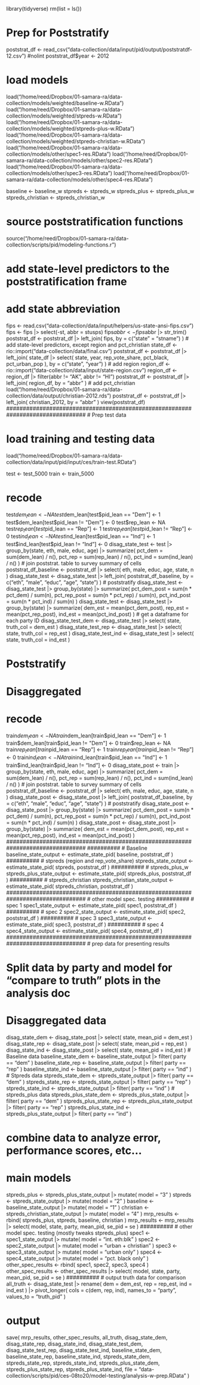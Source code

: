 library(tidyverse)
rm(list = ls())

################################################################################
# Prep for Poststratify

poststrat_df <- read_csv("data-collection/data/input/pid/output/poststratdf-12.csv") #nolint
poststrat_df$year <- 2012

# load models
load("/home/reed/Dropbox/01-samara-ra/data-collection/models/weighted/baseline-w.RData")
load("/home/reed/Dropbox/01-samara-ra/data-collection/models/weighted/stpreds-w.RData")
load("/home/reed/Dropbox/01-samara-ra/data-collection/models/weighted/stpreds-plus-w.RData")
load("/home/reed/Dropbox/01-samara-ra/data-collection/models/weighted/stpreds-christian-w.RData")
load("/home/reed/Dropbox/01-samara-ra/data-collection/models/other/spec1-res.RData")
load("/home/reed/Dropbox/01-samara-ra/data-collection/models/other/spec2-res.RData")
load("/home/reed/Dropbox/01-samara-ra/data-collection/models/other/spec3-res.RData")
load("/home/reed/Dropbox/01-samara-ra/data-collection/models/other/spec4-res.RData")

baseline <- baseline_w
stpreds <- stpreds_w
stpreds_plus <- stpreds_plus_w
stpreds_christian <- stpreds_christian_w

# source poststratification functions
source("/home/reed/Dropbox/01-samara-ra/data-collection/scripts/pid/modeling-functions.r")

# add state-level predictors to the poststratification frame

# add state abbreviation
fips <- read.csv("data-collection/data/input/helpers/us-state-ansi-fips.csv")
fips <- fips |> select(-st, abbr = stusps)
fips$abbr <- fips$abbr |> str_trim()
poststrat_df <- poststrat_df |>
    left_join(
        fips,
        by = c("state" = "stname")
    )
# add state-level predictors, except region and pct_christian
state_df <- rio::import("data-collection/data/final.csv")
poststrat_df <- poststrat_df |>
    left_join(
        state_df |>
            select(
                state,
                year,
                rep_vote_share,
                pct_black,
                pct_urban_pop
            ),
        by = c("state", "year")
    )
# add region
region_df <- rio::import("data-collection/data/input/state-region.csv")
region_df <- region_df |> filter(abbr != "AK", abbr != "HI")
poststrat_df <- poststrat_df |>
    left_join(
        region_df,
        by = "abbr"
    )
# add pct_christian
load("/home/reed/Dropbox/01-samara-ra/data-collection/data/output/christian-2012.rds")
poststrat_df <- poststrat_df |>
    left_join(
        christian_2012,
        by = "abbr"
    )
view(poststrat_df)
################################################################################
# Prep test data

# load training and testing data
load("/home/reed/Dropbox/01-samara-ra/data-collection/data/input/pid/input/ces/train-test.RData")

test <- test_5000
train <- train_5000

# recode
test$dem_lean <- NA
test$dem_lean[test$pid_lean == "Dem"] <- 1
test$dem_lean[test$pid_lean != "Dem"] <- 0
test$rep_lean <- NA
test$rep_lean[test$pid_lean == "Rep"] <- 1
test$rep_lean[test$pid_lean != "Rep"] <- 0
test$ind_lean <- NA
test$ind_lean[test$pid_lean == "Ind"] <- 1
test$ind_lean[test$pid_lean != "Ind"] <- 0
disag_state_test <- test |>
    group_by(state, eth, male, educ, age) |>
    summarize(
        pct_dem = sum(dem_lean) / n(),
        pct_rep = sum(rep_lean) / n(),
        pct_ind = sum(ind_lean) / n()
    )
# join poststrat. table to survey summary of cells
poststrat_df_baseline <- poststrat_df |>
    select(
        eth,
        male,
        educ,
        age,
        state,
        n
    )
disag_state_test <- disag_state_test |>
    left_join(
        poststrat_df_baseline,
        by = c("eth", "male", "educ", "age", "state")
    )
# poststratify
disag_state_test <- disag_state_test |>
    group_by(state) |>
    summarize(
        pct_dem_post = sum(n * pct_dem) / sum(n),
        pct_rep_post = sum(n * pct_rep) / sum(n),
        pct_ind_post = sum(n * pct_ind) / sum(n)
    )
disag_state_test <- disag_state_test |>
    group_by(state) |>
    summarize(
        dem_est = mean(pct_dem_post),
        rep_est = mean(pct_rep_post),
        ind_est = mean(pct_ind_post)
    )
# get a dataframe for each party ID
disag_state_test_dem <- disag_state_test |>
    select(
        state,
        truth_col = dem_est
        )
disag_state_test_rep <- disag_state_test |>
    select(
        state,
        truth_col = rep_est
        )
disag_state_test_ind <- disag_state_test |>
    select(
        state,
        truth_col = ind_est
        )

################################################################################
# Poststratify
##########
# Disaggregated
# recode
train$dem_lean <- NA
train$dem_lean[train$pid_lean == "Dem"] <- 1
train$dem_lean[train$pid_lean != "Dem"] <- 0
train$rep_lean <- NA
train$rep_lean[train$pid_lean == "Rep"] <- 1
train$rep_lean[train$pid_lean != "Rep"] <- 0
train$ind_lean <- NA
train$ind_lean[train$pid_lean == "Ind"] <- 1
train$ind_lean[train$pid_lean != "Ind"] <- 0
disag_state_post <- train |>
    group_by(state, eth, male, educ, age) |>
    summarize(
        pct_dem = sum(dem_lean) / n(),
        pct_rep = sum(rep_lean) / n(),
        pct_ind = sum(ind_lean) / n()
    )
# join poststrat. table to survey summary of cells
poststrat_df_baseline <- poststrat_df |>
    select(
        eth,
        male,
        educ,
        age,
        state,
        n
    )
disag_state_post <- disag_state_post |>
    left_join(
        poststrat_df_baseline,
        by = c("eth", "male", "educ", "age", "state")
    )
# poststratify
disag_state_post <- disag_state_post |>
    group_by(state) |>
    summarize(
        pct_dem_post = sum(n * pct_dem) / sum(n),
        pct_rep_post = sum(n * pct_rep) / sum(n),
        pct_ind_post = sum(n * pct_ind) / sum(n)
    )
disag_state_post <- disag_state_post |>
    group_by(state) |>
    summarize(
        dem_est = mean(pct_dem_post),
        rep_est = mean(pct_rep_post),
        ind_est = mean(pct_ind_post)
    )
################################################################################
##########
# Baseline
baseline_state_output <- estimate_state_pid(
    baseline,
    poststrat_df
)
##########
# stpreds (region and rep_vote_share)
stpreds_state_output <- estimate_state_pid(
    stpreds,
    poststrat_df
)
##########
# stpreds_plus_w
stpreds_plus_state_output <- estimate_state_pid(
    stpreds_plus,
    poststrat_df
)
##########
# stpreds_christian
stpreds_christian_state_output <- estimate_state_pid(
    stpreds_christian,
    poststrat_df
)
################################################################################
# other model spec. testing
##########
# spec 1
spec1_state_output <- estimate_state_pid(
    spec1,
    poststrat_df
)
##########
# spec 2
spec2_state_output <- estimate_state_pid(
    spec2,
    poststrat_df
)
##########
# spec 3
spec3_state_output <- estimate_state_pid(
    spec3,
    poststrat_df
)
##########
# spec 4
spec4_state_output <- estimate_state_pid(
    spec4,
    poststrat_df
)
################################################################################
# prep data for presenting results

##########
# Split data by party and model for "compare to truth" plots in the analysis doc

# Disaggregated data
disag_state_dem <- disag_state_post |>
    select(
        state,
        mean_pid = dem_est
    )
disag_state_rep <- disag_state_post |>
    select(
        state,
        mean_pid = rep_est
    )
disag_state_ind <- disag_state_post |>
    select(
        state,
        mean_pid = ind_est
    )
# Baseline data 
baseline_state_dem <- baseline_state_output |>
    filter(
         party == "dem"
    )
baseline_state_rep <- baseline_state_output |>
    filter(
        party == "rep"
    )
baseline_state_ind <- baseline_state_output |>
    filter(
        party == "ind"
    )
# Stpreds data 
stpreds_state_dem <- stpreds_state_output |>
    filter(
        party == "dem"
    )
stpreds_state_rep <- stpreds_state_output |>
    filter(
        party == "rep"
    )
stpreds_state_ind <- stpreds_state_output |>
    filter(
        party == "ind"
    )
# stpreds_plus data
stpreds_plus_state_dem <- stpreds_plus_state_output |>
    filter(
        party == "dem"
    )
stpreds_plus_state_rep <- stpreds_plus_state_output |>
    filter(
        party == "rep"
    )
stpreds_plus_state_ind <- stpreds_plus_state_output |>
    filter(
        party == "ind"
    )

################################################################################
# combine data to analyze error, performance scores, etc...
##########
# main models
stpreds_plus <- stpreds_plus_state_output |>
    mutate(
        model = "3"
    )
stpreds <- stpreds_state_output |>
    mutate(
        model = "2"
    )
baseline <- baseline_state_output |>
    mutate(
        model = "1"
    )
christian <- stpreds_christian_state_output |>
    mutate(
        model = "4"
    )
mrp_results <- rbind(
    stpreds_plus,
    stpreds,
    baseline,
    christian
)
mrp_results <- mrp_results |>
    select(
        model,
        state,
        party,
        mean_pid,
        se_pid = se
    )
##########
# other model spec. testing (mostly tweaks stpreds_plus)
spec1 <- spec1_state_output |>
    mutate(
        model = "int. eth:blk"
    )
spec2 <- spec2_state_output |>
    mutate(
        model = "urban + christian"
    )
spec3 <- spec3_state_output |>
    mutate(
        model = "urban only"
    )
spec4 <- spec4_state_output |>
    mutate(
        model = "pct. black only"
    )
other_spec_results <- rbind(
    spec1,
    spec2,
    spec3,
    spec4
)
other_spec_results <- other_spec_results |>
    select(
        model,
        state,
        party,
        mean_pid,
        se_pid = se
    )
##########
# output truth data for comparison
all_truth <- disag_state_test |>
    rename(
        dem = dem_est,
        rep = rep_est,
        ind = ind_est
    ) |>
    pivot_longer(
        cols = c(dem, rep, ind),
        names_to = "party",
        values_to = "truth_pid"
    )

################################################################################
# output

save(
    mrp_results,
    other_spec_results,
    all_truth,
    disag_state_dem,
    disag_state_rep,
    disag_state_ind,
    disag_state_test_dem,
    disag_state_test_rep,
    disag_state_test_ind,
    baseline_state_dem,
    baseline_state_rep,
    baseline_state_ind,
    stpreds_state_dem,
    stpreds_state_rep,
    stpreds_state_ind,
    stpreds_plus_state_dem,
    stpreds_plus_state_rep,
    stpreds_plus_state_ind,
    file = "data-collection/scripts/pid/ces-08to20/model-testing/analysis-w-prep.RData"
)
